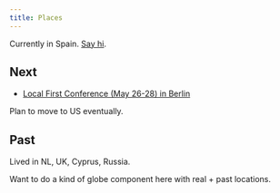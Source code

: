 ```yaml
---
title: Places
---
```


Currently in Spain. [Say hi](https://x.com/nikitavoloboev).

## Next

- [Local First Conference (May 26-28) in Berlin](https://localfirstconf.com)

Plan to move to US eventually.

## Past

Lived in NL, UK, Cyprus, Russia.

Want to do a kind of globe component here with real + past locations.
